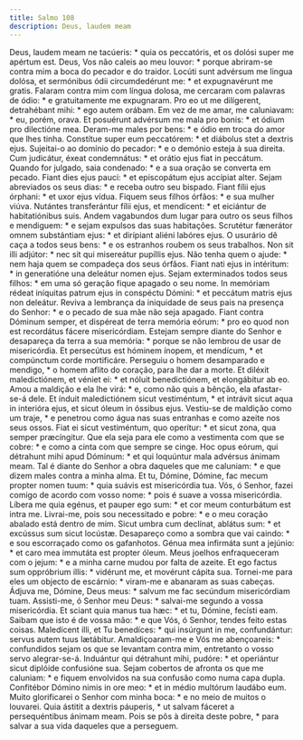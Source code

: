 ```yaml
---
title: Salmo 108
description: Deus, laudem meam
---
```


<div class="grid grid-cols-2 gap-5">
  <span class="text-justify">
    Deus, laudem meam ne tacúeris: * quia os peccatóris, et os dolósi super me
    apértum est.
  </span>
  <span class="text-justify">
    Deus, Vos não caleis ao meu louvor: * porque abriram-se contra mim a boca do
    pecador e do traidor.
  </span>
  <span class="text-justify">
    Locúti sunt advérsum me lingua dolósa, et sermónibus ódii circumdedérunt me:
    * et expugnavérunt me gratis.
  </span>
  <span class="text-justify">
    Falaram contra mim com língua dolosa, me cercaram com palavras de ódio: * e
    gratuitamente me expugnaram.
  </span>
  <span class="text-justify">
    Pro eo ut me dilígerent, detrahébant mihi: * ego autem orábam.
  </span>
  <span class="text-justify">
    Em vez de me amar, me caluniavam: * eu, porém, orava.
  </span>
  <span class="text-justify">
    Et posuérunt advérsum me mala pro bonis: * et ódium pro dilectióne mea.
  </span>
  <span class="text-justify">
    Deram-me males por bens: * e ódio em troca do amor que lhes tinha.
  </span>
  <span class="text-justify">
    Constítue super eum peccatórem: * et diábolus stet a dextris ejus.
  </span>
  <span class="text-justify">
    Sujeitai-o ao domínio do pecador: * e o demónio esteja à sua direita.
  </span>
  <span class="text-justify">
    Cum judicátur, éxeat condemnátus: * et orátio ejus fiat in peccátum.
  </span>
  <span class="text-justify">
    Quando for julgado, saia condenado: * e a sua oração se converta em pecado.
  </span>
  <span class="text-justify">
    Fiant dies ejus pauci: * et episcopátum ejus accípiat alter.
  </span>
  <span class="text-justify">
    Sejam abreviados os seus dias: * e receba outro seu bispado.
  </span>
  <span class="text-justify">
    Fiant fílii ejus órphani: * et uxor ejus vídua.
  </span>
  <span class="text-justify">
    Fiquem seus filhos órfãos: * e sua mulher viúva.
  </span>
  <span class="text-justify">
    Nutántes transferántur fílii ejus, et mendícent: * et eiciántur de
    habitatiónibus suis.
  </span>
  <span class="text-justify">
    Andem vagabundos dum lugar para outro os seus filhos e mendiguem: * e sejam
    expulsos das suas habitações.
  </span>
  <span class="text-justify">
    Scrutétur fænerátor omnem substántiam ejus: * et dirípiant aliéni labóres
    ejus.
  </span>
  <span class="text-justify">
    O usurário dê caça a todos seus bens: * e os estranhos roubem os seus
    trabalhos.
  </span>
  <span class="text-justify">
    Non sit illi adjútor: * nec sit qui misereátur pupíllis ejus.
  </span>
  <span class="text-justify">
    Não tenha quem o ajude: * nem haja quem se compadeça dos seus órfãos.
  </span>
  <span class="text-justify">
    Fiant nati ejus in intéritum: * in generatióne una deleátur nomen ejus.
  </span>
  <span class="text-justify">
    Sejam exterminados todos seus filhos: * em uma só geração fique apagado o
    seu nome.
  </span>
  <span class="text-justify">
    In memóriam rédeat iníquitas patrum ejus in conspéctu Dómini: * et peccátum
    matris ejus non deleátur.
  </span>
  <span class="text-justify">
    Reviva a lembrança da iniquidade de seus pais na presença do Senhor: * e o
    pecado de sua mãe não seja apagado.
  </span>
  <span class="text-justify">
    Fiant contra Dóminum semper, et dispéreat de terra memória eórum: * pro eo
    quod non est recordátus fácere misericórdiam.
  </span>
  <span class="text-justify">
    Estejam sempre diante do Senhor e desapareça da terra a sua memória: *
    porque se não lembrou de usar de misericórdia.
  </span>
  <span class="text-justify">
    Et persecútus est hóminem ínopem, et mendícum, * et compúnctum corde
    mortificáre.
  </span>
  <span class="text-justify">
    Perseguiu o homem desamparado e mendigo, * o homem aflito do coração, para
    lhe dar a morte.
  </span>
  <span class="text-justify">
    Et diléxit maledictiónem, et véniet ei: * et nóluit benedictiónem, et
    elongábitur ab eo.
  </span>
  <span class="text-justify">
    Amou a maldição e ela lhe virá: * e, como não quis a bênção, ela
    afastar-se-á dele.
  </span>
  <span class="text-justify">
    Et índuit maledictiónem sicut vestiméntum, * et intrávit sicut aqua in
    interióra ejus, et sicut óleum in óssibus ejus.
  </span>
  <span class="text-justify">
    Vestiu-se de maldição como um traje, * e penetrou como água nas suas
    entranhas e como azeite nos seus ossos.
  </span>
  <span class="text-justify">
    Fiat ei sicut vestiméntum, quo operítur: * et sicut zona, qua semper
    præcíngitur.
  </span>
  <span class="text-justify">
    Que ela seja para ele como a vestimenta com que se cobre: * e como a cinta
    com que sempre se cinge.
  </span>
  <span class="text-justify">
    Hoc opus eórum, qui détrahunt mihi apud Dóminum: * et qui loquúntur mala
    advérsus ánimam meam.
  </span>
  <span class="text-justify">
    Tal é diante do Senhor a obra daqueles que me caluniam: * e que dizem males
    contra a minha alma.
  </span>
  <span class="text-justify">
    Et tu, Dómine, Dómine, fac mecum propter nomen tuum: * quia suávis est
    misericórdia tua.
  </span>
  <span class="text-justify">
    Vós, ó Senhor, fazei comigo de acordo com vosso nome: * pois é suave a vossa
    misericórdia.
  </span>
  <span class="text-justify">
    Líbera me quia egénus, et pauper ego sum: * et cor meum conturbátum est
    intra me.
  </span>
  <span class="text-justify">
    Livrai-me, pois sou necessitado e pobre: * e o meu coração abalado está
    dentro de mim.
  </span>
  <span class="text-justify">
    Sicut umbra cum declínat, ablátus sum: * et excússus sum sicut locústæ.
  </span>
  <span class="text-justify">
    Desapareço como a sombra que vai caindo: * e sou escorraçado como os
    gafanhotos.
  </span>
  <span class="text-justify">
    Génua mea infirmáta sunt a jejúnio: * et caro mea immutáta est propter
    óleum.
  </span>
  <span class="text-justify">
    Meus joelhos enfraqueceram com o jejum: * e a minha carne mudou por falta de
    azeite.
  </span>
  <span class="text-justify">
    Et ego factus sum oppróbrium illis: * vidérunt me, et movérunt cápita sua.
  </span>
  <span class="text-justify">
    Tornei-me para eles um objecto de escárnio: * viram-me e abanaram as suas
    cabeças.
  </span>
  <span class="text-justify">
    Ádjuva me, Dómine, Deus meus: * salvum me fac secúndum misericórdiam tuam.
  </span>
  <span class="text-justify">
    Assisti-me, ó Senhor meu Deus: * salvai-me segundo a vossa misericórdia.
  </span>
  <span class="text-justify">
    Et sciant quia manus tua hæc: * et tu, Dómine, fecísti eam.
  </span>
  <span class="text-justify">
    Saibam que isto é de vossa mão: * e que Vós, ó Senhor, tendes feito estas
    coisas.
  </span>
  <span class="text-justify">
    Maledícent illi, et Tu benedíces: * qui insúrgunt in me, confundántur:
    servus autem tuus lætábitur.
  </span>
  <span class="text-justify">
    Amaldiçoaram-me e Vós me abençoareis: * confundidos sejam os que se levantam
    contra mim, entretanto o vosso servo alegrar-se-á.
  </span>
  <span class="text-justify">
    Induántur qui détrahunt mihi, pudóre: * et operiántur sicut diplóide
    confusióne sua.
  </span>
  <span class="text-justify">
    Sejam cobertos de afronta os que me caluniam: * e fiquem envolvidos na sua
    confusão como numa capa dupla.
  </span>
  <span class="text-justify">
    Confitébor Dómino nimis in ore meo: * et in médio multórum laudábo eum.
  </span>
  <span class="text-justify">
    Muito glorificarei o Senhor com minha boca: * e no meio de muitos o
    louvarei.
  </span>
  <span class="text-justify">
    Quia ástitit a dextris páuperis, * ut salvam fáceret a persequéntibus ánimam
    meam.
  </span>
  <span class="text-justify">
    Pois se pôs à direita deste pobre, * para salvar a sua vida daqueles que a
    perseguem.
  </span>
</div>
